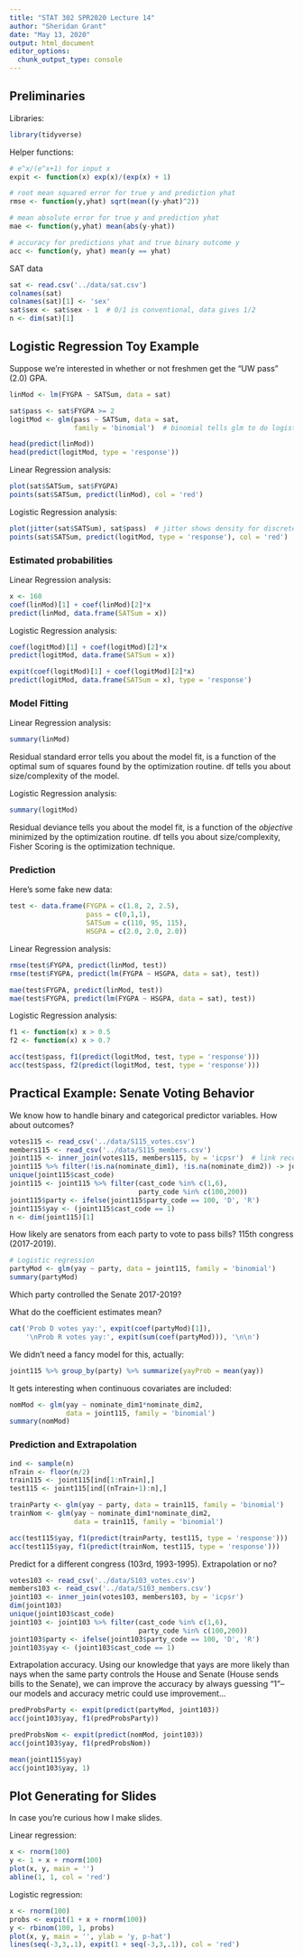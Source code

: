 ```yaml
---
title: "STAT 302 SPR2020 Lecture 14"
author: "Sheridan Grant"
date: "May 13, 2020"
output: html_document
editor_options: 
  chunk_output_type: console
---
```


## Preliminaries

Libraries:
```r
library(tidyverse)
```

Helper functions:
```r
# e^x/(e^x+1) for input x
expit <- function(x) exp(x)/(exp(x) + 1)

# root mean squared error for true y and prediction yhat
rmse <- function(y,yhat) sqrt(mean((y-yhat)^2))

# mean absolute error for true y and prediction yhat
mae <- function(y,yhat) mean(abs(y-yhat))

# accuracy for predictions yhat and true binary outcome y
acc <- function(y, yhat) mean(y == yhat)
```

SAT data
```r
sat <- read.csv('../data/sat.csv')
colnames(sat)
colnames(sat)[1] <- 'sex'
sat$sex <- sat$sex - 1  # 0/1 is conventional, data gives 1/2
n <- dim(sat)[1]
```

## Logistic Regression Toy Example

Suppose we're interested in whether or not freshmen get the "UW pass" (2.0) GPA.
```r
linMod <- lm(FYGPA ~ SATSum, data = sat)

sat$pass <- sat$FYGPA >= 2
logitMod <- glm(pass ~ SATSum, data = sat, 
                family = 'binomial')  # binomial tells glm to do logistic reg.

head(predict(linMod))
head(predict(logitMod, type = 'response'))
```

Linear Regression analysis:
```r
plot(sat$SATSum, sat$FYGPA)
points(sat$SATSum, predict(linMod), col = 'red')
```

Logistic Regression analysis:
```r
plot(jitter(sat$SATSum), sat$pass)  # jitter shows density for discrete vals
points(sat$SATSum, predict(logitMod, type = 'response'), col = 'red')
```

### Estimated probabilities

Linear Regression analysis:
```r
x <- 160
coef(linMod)[1] + coef(linMod)[2]*x
predict(linMod, data.frame(SATSum = x))
```

Logistic Regression analysis:
```r
coef(logitMod)[1] + coef(logitMod)[2]*x
predict(logitMod, data.frame(SATSum = x))

expit(coef(logitMod)[1] + coef(logitMod)[2]*x)
predict(logitMod, data.frame(SATSum = x), type = 'response')
```

### Model Fitting

Linear Regression analysis:
```r
summary(linMod)
```
Residual standard error tells you about the model fit, is a function of the optimal sum of squares found by the optimization routine. df tells you about size/complexity of the model.

Logistic Regression analysis:
```r
summary(logitMod)
```
Residual deviance tells you about the model fit, is a function of the *objective* minimized by the optimization routine. df tells you about size/complexity, Fisher Scoring is the optimization technique.

### Prediction

Here's some fake new data:
```r
test <- data.frame(FYGPA = c(1.8, 2, 2.5),
                   pass = c(0,1,1),
                   SATSum = c(110, 95, 115),
                   HSGPA = c(2.0, 2.0, 2.0))
```

Linear Regression analysis:
```r
rmse(test$FYGPA, predict(linMod, test))
rmse(test$FYGPA, predict(lm(FYGPA ~ HSGPA, data = sat), test))

mae(test$FYGPA, predict(linMod, test))
mae(test$FYGPA, predict(lm(FYGPA ~ HSGPA, data = sat), test))
```

Logistic Regression analysis:
```r
f1 <- function(x) x > 0.5
f2 <- function(x) x > 0.7

acc(test$pass, f1(predict(logitMod, test, type = 'response')))
acc(test$pass, f2(predict(logitMod, test, type = 'response')))
```

## Practical Example: Senate Voting Behavior

We know how to handle binary and categorical predictor variables. How about outcomes?
```r
votes115 <- read_csv('../data/S115_votes.csv')
members115 <- read_csv('../data/S115_members.csv')
joint115 <- inner_join(votes115, members115, by = 'icpsr')  # link records on senator ID
joint115 %>% filter(!is.na(nominate_dim1), !is.na(nominate_dim2)) -> joint115
unique(joint115$cast_code)
joint115 <- joint115 %>% filter(cast_code %in% c(1,6),
                                party_code %in% c(100,200))
joint115$party <- ifelse(joint115$party_code == 100, 'D', 'R')
joint115$yay <- (joint115$cast_code == 1)
n <- dim(joint115)[1]
```

How likely are senators from each party to vote to pass bills? 115th congress (2017-2019).
```r
# Logistic regression
partyMod <- glm(yay ~ party, data = joint115, family = 'binomial')
summary(partyMod)
```
Which party controlled the Senate 2017-2019?

What do the coefficient estimates mean?
```r
cat('Prob D votes yay:', expit(coef(partyMod)[1]),
    '\nProb R votes yay:', expit(sum(coef(partyMod))), '\n\n')
```

We didn't need a fancy model for this, actually:
```r
joint115 %>% group_by(party) %>% summarize(yayProb = mean(yay))
```

It gets interesting when continuous covariates are included:
```r
nomMod <- glm(yay ~ nominate_dim1*nominate_dim2, 
              data = joint115, family = 'binomial')
summary(nomMod)
```

### Prediction and Extrapolation

```r
ind <- sample(n)
nTrain <- floor(n/2)
train115 <- joint115[ind[1:nTrain],]
test115 <- joint115[ind[(nTrain+1):n],]

trainParty <- glm(yay ~ party, data = train115, family = 'binomial')
trainNom <- glm(yay ~ nominate_dim1*nominate_dim2,
                data = train115, family = 'binomial')

acc(test115$yay, f1(predict(trainParty, test115, type = 'response')))
acc(test115$yay, f1(predict(trainNom, test115, type = 'response')))
```


Predict for a different congress (103rd, 1993-1995). Extrapolation or no?
```r
votes103 <- read_csv('../data/S103_votes.csv')
members103 <- read_csv('../data/S103_members.csv')
joint103 <- inner_join(votes103, members103, by = 'icpsr')
dim(joint103)
unique(joint103$cast_code)
joint103 <- joint103 %>% filter(cast_code %in% c(1,6),
                                party_code %in% c(100,200))
joint103$party <- ifelse(joint103$party_code == 100, 'D', 'R')
joint103$yay <- (joint103$cast_code == 1)
```

Extrapolation accuracy. Using our knowledge that yays are more likely than nays when the same party controls the House and Senate (House sends bills to the Senate), we can improve the accuracy by always guessing "1"--our models and accuracy metric could use improvement...
```r
predProbsParty <- expit(predict(partyMod, joint103))
acc(joint103$yay, f1(predProbsParty))

predProbsNom <- expit(predict(nomMod, joint103))
acc(joint103$yay, f1(predProbsNom))

mean(joint115$yay)
acc(joint103$yay, 1) 
```

## Plot Generating for Slides

In case you're curious how I make slides.

Linear regression:
```r
x <- rnorm(100)
y <- 1 + x + rnorm(100)
plot(x, y, main = '')
abline(1, 1, col = 'red')
```

Logistic regression:
```r
x <- rnorm(100)
probs <- expit(1 + x + rnorm(100))
y <- rbinom(100, 1, probs)
plot(x, y, main = '', ylab = 'y, p-hat')
lines(seq(-3,3,.1), expit(1 + seq(-3,3,.1)), col = 'red')
```

